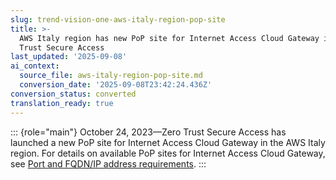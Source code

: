 ```yaml
---
slug: trend-vision-one-aws-italy-region-pop-site
title: >-
  AWS Italy region has new PoP site for Internet Access Cloud Gateway in Zero
  Trust Secure Access
last_updated: '2025-09-08'
ai_context:
  source_file: aws-italy-region-pop-site.md
  conversion_date: '2025-09-08T23:42:24.436Z'
conversion_status: converted
translation_ready: true
---
```


::: {role="main"}
October 24, 2023—Zero Trust Secure Access has launched a new PoP site for Internet Access Cloud Gateway in the AWS Italy region. For details on available PoP sites for Internet Access Cloud Gateway, see [Port and FQDN/IP address requirements](port-fqdn-ip-address-requirements.mdx).
:::

